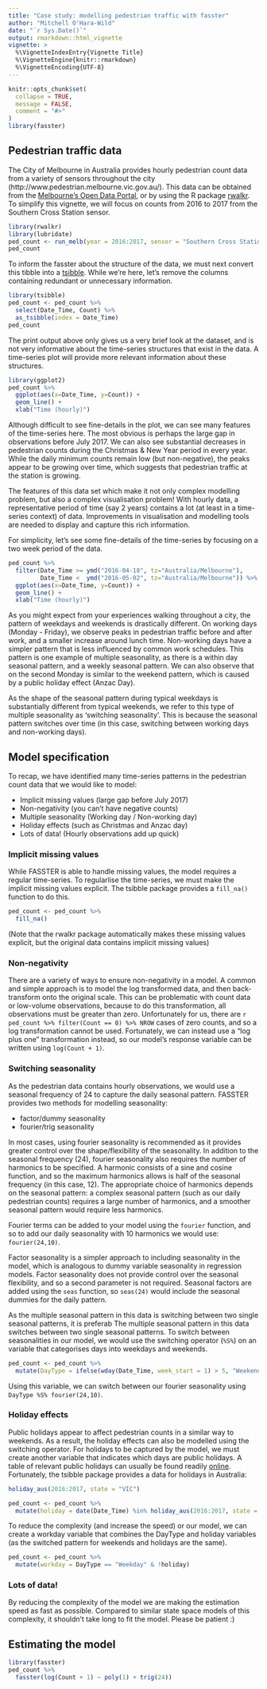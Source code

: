 ```yaml
---
title: "Case study: modelling pedestrian traffic with fasster"
author: "Mitchell O'Hara-Wild"
date: "`r Sys.Date()`"
output: rmarkdown::html_vignette
vignette: >
  %\VignetteIndexEntry{Vignette Title}
  %\VignetteEngine{knitr::rmarkdown}
  %\VignetteEncoding{UTF-8}
---
```


```r
knitr::opts_chunk$set(
  collapse = TRUE,
  message = FALSE,
  comment = "#>"
)
library(fasster)
```

## Pedestrian traffic data

The City of Melbourne in Australia provides hourly pedestrian count data from a variety of sensors throughout the city (http://www.pedestrian.melbourne.vic.gov.au/). This data can be obtained from the [Melbourne's Open Data Portal](https://data.melbourne.vic.gov.au/Transport-Movement/Pedestrian-volume-updated-monthly-/b2ak-trbp), or by using the R package [rwalkr](https://cran.r-project.org/web/packages/rwalkr/index.html). To simplify this vignette, we will focus on counts from 2016 to 2017 from the Southern Cross Station sensor.

```r
library(rwalkr)
library(lubridate)
ped_count <- run_melb(year = 2016:2017, sensor = "Southern Cross Station")
ped_count
```

To inform the fasster about the structure of the data, we must next convert this tibble into a [tsibble](https://pkg.earo.me/tsibble/).
While we're here, let's remove the columns containing redundant or unnecessary information.
```r
library(tsibble)
ped_count <- ped_count %>%
  select(Date_Time, Count) %>%
  as_tsibble(index = Date_Time)
ped_count
```

The print output above only gives us a very brief look at the dataset, and is not very informative about the time-series structures that exist in the data. A time-series plot will provide more relevant information about these structures.

```r
library(ggplot2)
ped_count %>%
  ggplot(aes(x=Date_Time, y=Count)) + 
  geom_line() + 
  xlab("Time (hourly)")
```

Although difficult to see fine-details in the plot, we can see many features of the time-series here. The most obvious is perhaps the large gap in observations before July 2017. We can also see substantial decreases in pedestrian counts during the Christmas & New Year period in every year. While the daily minimum counts remain low (but non-negative), the peaks appear to be growing over time, which suggests that pedestrian traffic at the station is growing.

The features of this data set which make it not only complex modelling problem, but also a complex visualisation problem! With hourly data, a representative period of time (say 2 years) contains a lot (at least in a time-series context) of data. Improvements in visualisation and modelling tools are needed to display and capture this rich information.

For simplicity, let's see some fine-details of the time-series by focusing on a two week period of the data.
```r
ped_count %>%
  filter(Date_Time >= ymd("2016-04-18", tz="Australia/Melbourne"), 
         Date_Time <  ymd("2016-05-02", tz="Australia/Melbourne")) %>%
  ggplot(aes(x=Date_Time, y=Count)) + 
  geom_line() + 
  xlab("Time (hourly)")
```

As you might expect from your experiences walking throughout a city, the pattern of weekdays and weekends is drastically different. On working days (Monday - Friday), we observe peaks in pedestrian traffic before and after work, and a smaller increase around lunch time. Non-working days have a simpler pattern that is less influenced by common work schedules. This pattern is one example of multiple seasonality, as there is a within day seasonal pattern, and a weekly seasonal pattern. We can also observe that on the second Monday is similar to the weekend pattern, which is caused by a public holiday effect (Anzac Day).

As the shape of the seasonal pattern during typical weekdays is substantially different from typical weekends, we refer to this type of multiple seasonality as 'switching seasonality'. This is because the seasonal pattern switches over time (in this case, switching between working days and non-working days).

## Model specification
To recap, we have identified many time-series patterns in the pedestrian count data that we would like to model:

* Implicit missing values (large gap before July 2017)
* Non-negativity (you can't have negative counts)
* Multiple seasonality (Working day / Non-working day)
* Holiday effects (such as Christmas and Anzac day)
* Lots of data! (Hourly observations add up quick)

### Implicit missing values
While FASSTER is able to handle missing values, the model requires a regular time-series. To regularlise the time-series, we must make the implicit missing values explicit. The tsibble package provides a `fill_na()` function to do this.
```r
ped_count <- ped_count %>%
  fill_na()
```

(Note that the rwalkr package automatically makes these missing values explicit, but the original data contains implicit missing values)

### Non-negativity
There are a variety of ways to ensure non-negativity in a model. A common and simple approach is to model the log transformed data, and then back-transform onto the original scale. This can be problematic with count data or low-volume observations, because to do this transformation, all observations must be greater than zero. Unfortunately for us, there are `r ped_count %>% filter(Count == 0) %>% NROW` cases of zero counts, and so a log transformation cannot be used. Fortunately, we can instead use a "log plus one" transformation instead, so our model's response variable can be written using `log(Count + 1)`.

### Switching seasonality
As the pedestrian data contains hourly observations, we would use a seasonal frequency of 24 to capture the daily seasonal pattern.
FASSTER provides two methods for modelling seasonality:

* factor/dummy seasonality
* fourier/trig seasonality

In most cases, using fourier seasonality is recommended as it provides greater control over the shape/flexibility of the seasonality. In addition to the seasonal frequency (24), fourier seasonality also requires the number of harmonics to be specified. A harmonic consists of a sine and cosine function, and so the maximum harmonics allows is half of the seasonal frequency (in this case, 12). The appropriate choice of harmonics depends on the seasonal pattern: a complex seasonal pattern (such as our daily pedestrian counts) requires a large number of harmonics, and a smoother seasonal pattern would require less harmonics.

Fourier terms can be added to your model using the `fourier` function, and so to add our daily seasonality with 10 harmonics we would use: `fourier(24,10)`.

Factor seasonality is a simpler approach to including seasonality in the model, which is analogous to dummy variable seasonality in regression models. Factor seasonality does not provide control over the seasonal flexibility, and so a second parameter is not required. Seasonal factors are added using the `seas` function, so `seas(24)` would include the seasonal dummies for the daily pattern.

As the multiple seasonal pattern in this data is switching between two single seasonal patterns, it is preferab
The multiple seasonal pattern in this data switches between two single seasonal patterns. To switch between seasonalities in our model, we would use the switching operator (`%S%`) on an variable that categorises days into weekdays and weekends.
```r
ped_count <- ped_count %>%
  mutate(DayType = ifelse(wday(Date_Time, week_start = 1) > 5, "Weekend", "Weekday"))
```

Using this variable, we can switch between our fourier seasonality using `DayType %S% fourier(24,10)`.

### Holiday effects
Public holidays appear to affect pedestrian counts in a similar way to weekends. As a result, the holiday effects can also be modelled using the switching operator. For holidays to be captured by the model, we must create another variable that indicates which days are public holidays. A table of relevant public holidays can usually be found readily [online](http://www.business.vic.gov.au/victorian-public-holidays-and-daylight-saving/victorian-public-holidays-2016-2017). Fortunately, the tsibble package provides a data for holidays in Australia:
```r
holiday_aus(2016:2017, state = "VIC")
```


```r
ped_count <- ped_count %>%
  mutate(holiday = date(Date_Time) %in% holiday_aus(2016:2017, state = "VIC")$date)
```

To reduce the complexity (and increase the speed) or our model, we can create a workday variable that combines the DayType and holiday variables (as the switched pattern for weekends and holidays are the same).
```r
ped_count <- ped_count %>%
  mutate(workday = DayType == "Weekday" & !holiday)
```

### Lots of data!
By reducing the complexity of the model we are making the estimation speed as fast as possible. Compared to similar state space models of this complexity, it shouldn't take long to fit the model. Please be patient :)

## Estimating the model

```r
library(fasster)
ped_count %>%
  fasster(log(Count + 1) ~ poly(1) + trig(24))
```

